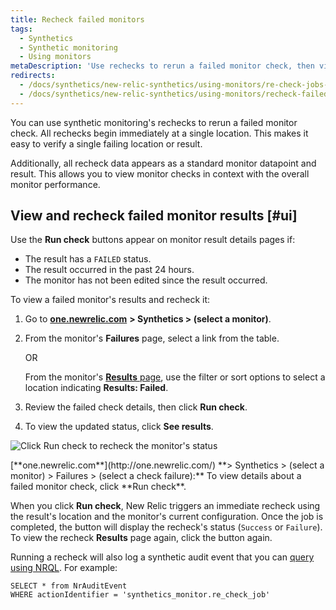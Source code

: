 ```yaml
---
title: Recheck failed monitors
tags:
  - Synthetics
  - Synthetic monitoring
  - Using monitors
metaDescription: 'Use rechecks to rerun a failed monitor check, then view the status and details on the Results page.'
redirects:
  - /docs/synthetics/new-relic-synthetics/using-monitors/re-check-jobs-0
  - /docs/synthetics/new-relic-synthetics/using-monitors/recheck-failed-monitors
---
```



You can use synthetic monitoring's rechecks to rerun a failed monitor check. All rechecks begin immediately at a single location. This makes it easy to verify a single failing location or result.

Additionally, all recheck data appears as a standard monitor datapoint and result. This allows you to view monitor checks in context with the overall monitor performance.

## View and recheck failed monitor results [#ui]

Use the <Icon name="fe-rotate-cw"/>
**Run check** buttons appear on monitor result details pages if:

* The result has a `FAILED` status.
* The result occurred in the past 24 hours.
* The monitor has not been edited since the result occurred.

To view a failed monitor's results and recheck it:

1. Go to [**one.newrelic.com**](http://one.newrelic.com/) **> Synthetics > (select a monitor)**.
2. From the monitor's **Failures** page, select a link from the table.

   OR

   From the monitor's [**Results** page](/docs/synthetics/new-relic-synthetics/using-monitors/view-monitor-results), use the filter or sort options to select a location indicating **Results: Failed**.
3. Review the failed check details, then click <Icon name="fe-rotate-cw"/>
   **Run check**.
4. To view the updated status, click **See results**.

<img
  title="Click Run check to recheck the monitor's status"
  alt="Click Run check to recheck the monitor's status"
  src={runcheck}
/>

<figcaption>
  [**one.newrelic.com**](http://one.newrelic.com/) **> Synthetics > (select a monitor) > Failures > (select a check failure):** To view details about a failed monitor check, click <Icon name="fe-rotate-cw"/>
  **Run check**.
</figcaption>

When you click <Icon name="fe-rotate-cw"/>
**Run check**, New Relic triggers an immediate recheck using the result's location and the monitor's current configuration. Once the job is completed, the button will display the recheck's status (`Success` or `Failure`). To view the recheck **Results** page again, click the button again.

Running a recheck will also log a synthetic audit event that you can [query using NRQL](/docs/query-your-data/nrql-new-relic-query-language/nrql-query-tutorials/query-infrastructure-dimensional-metrics-nrql). For example:

```
SELECT * from NrAuditEvent 
WHERE actionIdentifier = 'synthetics_monitor.re_check_job'
```
